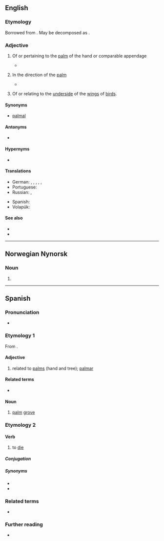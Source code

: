 {{also|Pálmar}}
==English==

===Etymology===
Borrowed from {{bor|en|la|palmaris}}. May be decomposed as {{suffix|lang=en|palm|ar}}.

===Adjective===
{{en-adj}}

# {{lb|en|anatomy|not comparable}} Of or pertaining to the [[palm]] of the hand or comparable appendage
#* {{quote-journal|1988|May 20|Jack Clark|Touch of Death|Chicago Reader|url=https://securesite.chireader.com/cgi-bin/Archive/abridged2.bat?path=1988/880520/FNGRPRNT
|passage="A latent print on the '''palmar''' surface of our hands and the plantar surfaces of our foot is a scan that is entirely different from the scan on the rest of our bodies.}}
# {{lb|en|anatomy|and|medicine}} In the direction of the [[palm]]
#* {{quote-book|2002|John Gray Seiler|Essentials of Hand Surgery|url=http://books.google.com/books?id=Sy5vFiReInkC|isbn=0781735858|page=14
|passage=The long and ring superficialis tendons lie more '''palmar''' than the index and small.}}
# {{lb|en|zoology}} Of or relating to the [[underside]] of the [[wing]]s of [[bird]]s.

====Synonyms====
* {{sense|in the direction of the palm}} [[palmal]]

====Antonyms====
* {{sense|toward the palmar surface}} {{l|en|dorsal}}

====Hypernyms====
* {{l|en|volar}}

====Translations====
{{trans-top|of or pertaining to the palm of the hand}}
* German: {{qualifier|technical}} {{t+|de|palmar}}, {{qualifier|technical}} {{t|de|Palmar-}}, {{qualifier|technical}} {{t+|de|volar}}, {{t|de|handflächenseitig}}, {{t|de|hohlhandseitig}}, {{t|de|Hand-}}
* Portuguese: {{t+|pt|palmar}}
* Russian: {{t+|ru|ладо́нный}}, {{t|ru|пальма́рный}}
{{trans-mid}}
* Spanish: {{t+|es|palmar}}
* Volapük: {{t|vo|namakevik}}
{{trans-bottom}}

====See also====
* {{l|en|plantar}}
* {{l|en|ventral}}

----

==Norwegian Nynorsk==

===Noun===
{{head|nn|noun form|g=m}}

# {{inflection of|palme||indef|p|lang=nn}}

----

==Spanish==

===Pronunciation===
* {{es-IPA}}

===Etymology 1===
From {{der|es|la|palmāris}}.

====Adjective====
{{es-adj|pl=palmares}}

# related to [[palm|palms]] (hand and tree); [[#English|palmar]]

====Related terms====
* {{l|es|palma}}

====Noun====
{{es-noun|m|palmares}}

# [[palm]] [[grove]]

===Etymology 2===

====Verb====
{{es-verb|palm|ar}}

# {{lb|es|colloquial}} to [[die]]

=====Conjugation=====
{{es-conj-ar|palm}}

=====Synonyms=====
* {{l|es|cascarla}}
* {{l|es|morir}}

===Related terms===
* {{l|es|palma}}

===Further reading===
* {{R:DRAE 2001}}